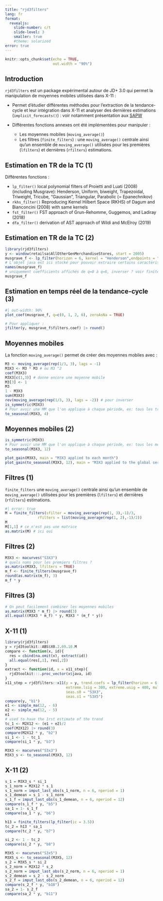 ```yaml
---
title: "rjd3filters"
lang: fr
format:
  revealjs:
    slide-number: c/t
    slide-level: 3
    smaller: true
    #theme: solarized
error: true
---
```


```r
knitr::opts_chunk$set(echo = TRUE,
                      out.width = "90%")
```

## Introduction

`rjd3filters` est un package expérimental autour de JD+ 3.0 qui permet la manipulation de moyennes mobiles utilisées dans X-11 :

- Permet d'étudier différentes méthodes pour l'extraction de la tendance-cycle et leur intégration dans X-11 et analyser des dernières estimations (`implicit_forecasts()`) : voir notamment présentation aux [SAPW](https://aqlt.github.io/slides/2022%20-%2006%20-%20SAPW/Slides_AQLT.pdf)

- Différentes fonctions annexes ont été implémentées pour manipuler :

    - Les moyennes mobiles (`moving_average()`)
    - Les filtres (`finite_filters`) : une `moving_average()` centrale ainsi qu'un ensemble de `moving_average()` utilisées pour les premières (`lfilters`) et dernières (`rfilters`) estimations.
    
## Estimation en TR de la TC (1)

Différentes fonctions :

- `lp_filter()` local polynomial filters of Proietti and Luati (2008) (including Musgrave): Henderson, Uniform, biweight, Trapezoidal, Triweight, Tricube, "Gaussian", Triangular, Parabolic (= Epanechnikov)  
- `rkhs_filter()` Reproducing Kernel Hilbert Space (RKHS) of Dagum and Bianconcini (2008) with same kernels  
- `fst_filter()` FST approach of Grun-Rehomme, Guggemos, and Ladiray (2018)  
- `dfa_filter()` derivation of AST approach of Wildi and McElroy (2019)

## Estimation en TR de la TC (2)

```r
library(rjd3filters)
y <- window(retailsa$AllOtherGenMerchandiseStores, start = 2005)
musgrave_f <- lp_filter(horizon = 6, kernel = "Henderson",endpoints = "LC")
# L'objet java est ici stocké pour pouvoir extraire certains caractéristiques, utile ?
names(musgrave_f)
# uniquement coefficients affichés de q=0 à q=6, inverser ? voir finite_filters
musgrave_f
```
## Estimation en temps réel de la tendance-cycle (3)

```r
#| out-width: 90%
plot_coef(musgrave_f, q=c(0, 1, 2, 6), zeroAsNa = TRUE)
```

```r
# Pour appliquer :
jfilter(y, musgrave_f$filters.coef) |> round()
```

## Moyennes mobiles

La fonction `moving_average()` permet de créer des moyennes mobiles avec :
```r
M3 <- moving_average(rep(1/3, 3), lags = -1)
M3X3 <- M3 * M3 # ou M3 ^2
coef(M3X3)
M3X3[c(1,3)] # donne encore une moyenne mobile
M3[3] <- 1
M3
1 - M3X3
sum(M3X3)
rev(moving_average(rep(1/3, 3), lags = -2)) # pour inverser
is_symmetric(M3X3)
# Pour avoir une MM que l'on applique à chaque période, ex: tous les trim
to_seasonal(M3X3, 4)
```

## Moyennes mobiles (2)

```r
is_symmetric(M3X3)
# Pour avoir une MM que l'on applique à chaque période, ex: tous les mois
to_seasonal(M3X3, 12)
```

```r
plot_gain(M3X3, main = "M3X3 applied to each month")
plot_gain(to_seasonal(M3X3, 12), main = "M3X3 applied to the global series")
```

## Filtres (1)

`finite_filters` une `moving_average()` centrale ainsi qu'un ensemble de `moving_average()` utilisées pour les premières (`lfilters`) et dernières (`rfilters`) estimations.

```r
#| error: true
M = finite_filters(sfilter = moving_average(rep(1, 3),-1)/3, 
               rfilters = list(moving_average(rep(1, 2),-1)/2))
M
M[1,1] # ce n'est pas une matrice
as.matrix(M) # ici oui
```


## Filtres (2)

```r
M3X3 <- macurves("S3X3")
# quels noms pour les premiers filtres ?
as.matrix(M3X3, lfilters = TRUE)
m_f <- finite_filters(musgrave_f)
round(as.matrix(m_f), 3)
m_f * y
```

## Filtres (3)

```r
# On peut facilement combiner les moyennes mobiles
as.matrix(M3X3 * m_f) |> round(3)
all.equal((M3X3 * m_f) * y, M3X3 * (m_f * y))
```

## X-11 (1)

```r
library(rjd3filters)
y = rjd3toolkit::ABS$X0.2.09.10.M
compare <- function(x, id){
  res = cbind(na.omit(x), extract(id))
  all.equal(res[,1], res[,2])
}
extract <- function(id, x = x11_step){
  rjd3toolkit:::.proc_vector(x$java, id)
}
x11_step = rjd3filters::x11(y = y, trend.coefs = lp_filter(horizon = 6,ic = 3.5)$filters.coef,
                            extreme.lsig = 300, extreme.usig = 400, mul = FALSE,
                            seas.s0 = "S3X3",
                            seas.s1 = "S3X5")
compare(y, "b1")
e1 <- simple_ma(12, - 6)
e2 <- simple_ma(12, - 5)
e1
# used to have the 1rst estimate of the trend
tc_1 <- M2X12 <- (e1 + e2)/2
coef(M2X12) |> round(3)
compare(M2X12 * y, "b2")
si_1 <- 1 - tc_1
compare(si_1 * y, "b3")

M3X3 <- macurves("S3x3")
M3X3_s <- to_seasonal(M3X3, 12)
```

## X-11 (2)

```r
s_1 = M3X3_s * si_1
s_1_norm = M2X12 * s_1
s_1_norm = imput_last_obs(s_1_norm, n = 6, nperiod = 1)
s_1_demean = s_1 - s_1_norm
s_1_f = imput_last_obs(s_1_demean, n = 6, nperiod = 12)
compare(s_1_f * y, "b5")
sa_1 = 1- s_1_f
compare(sa_1 * y, "b6")

h13 = finite_filters(lp_filter(ic = 3.5))
tc_2 = h13 * sa_1
compare(tc_2 * y, "b7")

si_2 <- 1 - tc_2
compare(si_2 * y, "b8")

M3X5 <- macurves("S3x5")
M3X5_s <- to_seasonal(M3X5, 12)
s_2 = M3X5_s * si_2
s_2_norm = M2X12 * s_2
s_2_norm = imput_last_obs(s_2_norm, n = 6, nperiod = 1)
s_2_demean = s_2 - s_2_norm
s_2_f = imput_last_obs(s_2_demean, n = 6, nperiod = 12)
compare(s_2_f * y, "b10")
sa_2 = 1- s_2_f
compare(sa_2 * y, "b11")
```

